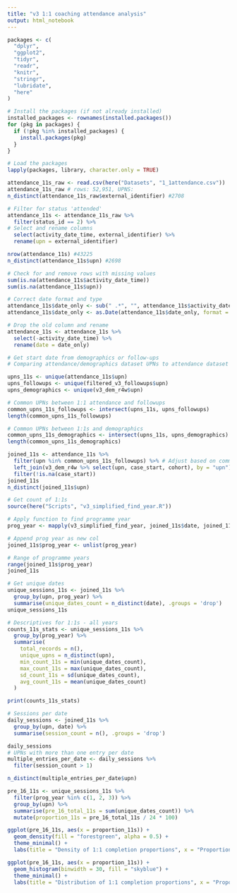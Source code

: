 ```yaml
---
title: "v3 1:1 coaching attendance analysis"
output: html_notebook
---
```



```r
packages <- c(
  "dplyr",
  "ggplot2",
  "tidyr",
  "readr",
  "knitr",
  "stringr",
  "lubridate",
  "here"
)

# Install the packages (if not already installed)
installed_packages <- rownames(installed.packages())
for (pkg in packages) {
  if (!pkg %in% installed_packages) {
    install.packages(pkg)
  }
}

# Load the packages
lapply(packages, library, character.only = TRUE)
```

```r
attendance_11s_raw <- read.csv(here("Datasets", "1_1attendance.csv"))
attendance_11s_raw # rows: 52,951, UPNS:
n_distinct(attendance_11s_raw$external_identifier) #2708
```


```r
# Filter for status 'attended'
attendance_11s <- attendance_11s_raw %>%
  filter(status_id == 2) %>%
# Select and rename columns
  select(activity_date_time, external_identifier) %>%
  rename(upn = external_identifier)

nrow(attendance_11s) #43225
n_distinct(attendance_11s$upn) #2698
```
```r
# Check for and remove rows with missing values 
sum(is.na(attendance_11s$activity_date_time))
sum(is.na(attendance_11s$upn))
```
```r
# Correct date format and type
attendance_11s$date_only <- sub(" .*", "", attendance_11s$activity_date_time)
attendance_11s$date_only <- as.Date(attendance_11s$date_only, format = "%d/%m/%Y")

# Drop the old column and rename 
attendance_11s <- attendance_11s %>%
  select(-activity_date_time) %>%
  rename(date = date_only)
```

```r
# Get start date from demographics or follow-ups 
# Comparing attendance/demographics dataset UPNs to attendance dataset to see which one has more matches (to retrieve start date)

upns_11s <- unique(attendance_11s$upn)
upns_followups <- unique(filtered_v3_followups$upn)
upns_demographics <- unique(v3_dem_r4w$upn)
```

```r
# Common UPNs between 1:1 attendance and followups 
common_upns_11s_followups <- intersect(upns_11s, upns_followups)
length(common_upns_11s_followups)

# Common UPNs between 1:1s and demographics
common_upns_11s_demographics <- intersect(upns_11s, upns_demographics)
length(common_upns_11s_demographics)
```

```r
joined_11s <- attendance_11s %>%
  filter(upn %in% common_upns_11s_followups) %>% # Adjust based on common UPNs
  left_join(v3_dem_r4w %>% select(upn, case_start, cohort), by = "upn") %>%
  filter(!is.na(case_start))
joined_11s
n_distinct(joined_11s$upn)
```

```r
# Get count of 1:1s
source(here("Scripts", "v3_simplified_find_year.R"))

# Apply function to find programme year
prog_year <- mapply(v3_simplified_find_year, joined_11s$date, joined_11s$case_start, SIMPLIFY = FALSE)

# Append prog year as new col
joined_11s$prog_year <- unlist(prog_year)

# Range of programme years 
range(joined_11s$prog_year)
joined_11s
```

```r
# Get unique dates
unique_sessions_11s <- joined_11s %>%
  group_by(upn, prog_year) %>%
  summarise(unique_dates_count = n_distinct(date), .groups = 'drop')
unique_sessions_11s

# Descriptives for 1:1s - all years 
counts_11s_stats <- unique_sessions_11s %>%
  group_by(prog_year) %>%
  summarise(
    total_records = n(), 
    unique_upns = n_distinct(upn), 
    min_count_11s = min(unique_dates_count),
    max_count_11s = max(unique_dates_count),
    sd_count_11s = sd(unique_dates_count),
    avg_count_11s = mean(unique_dates_count)
  )

print(counts_11s_stats)
```

```r
# Sessions per date
daily_sessions <- joined_11s %>%
  group_by(upn, date) %>%
  summarise(session_count = n(), .groups = 'drop')

daily_sessions
# UPNs with more than one entry per date 
multiple_entries_per_date <- daily_sessions %>%
  filter(session_count > 1)

n_distinct(multiple_entries_per_date$upn)
```

```r
pre_16_11s <- unique_sessions_11s %>%
  filter(prog_year %in% c(1, 2, 3)) %>%
  group_by(upn) %>%
  summarise(pre_16_total_11s = sum(unique_dates_count)) %>%
  mutate(proportion_11s = pre_16_total_11s / 24 * 100)

```

```r

ggplot(pre_16_11s, aes(x = proportion_11s)) +
  geom_density(fill = "forestgreen", alpha = 0.5) +
  theme_minimal() +
  labs(title = "Density of 1:1 completion proportions", x = "Proportion met", y = "Density")


```
```r

ggplot(pre_16_11s, aes(x = proportion_11s)) +
  geom_histogram(binwidth = 30, fill = "skyblue") + 
  theme_minimal() +
  labs(title = "Distribution of 1:1 completion proportions", x = "Proportion met", y = "Frequency (count)")


```
